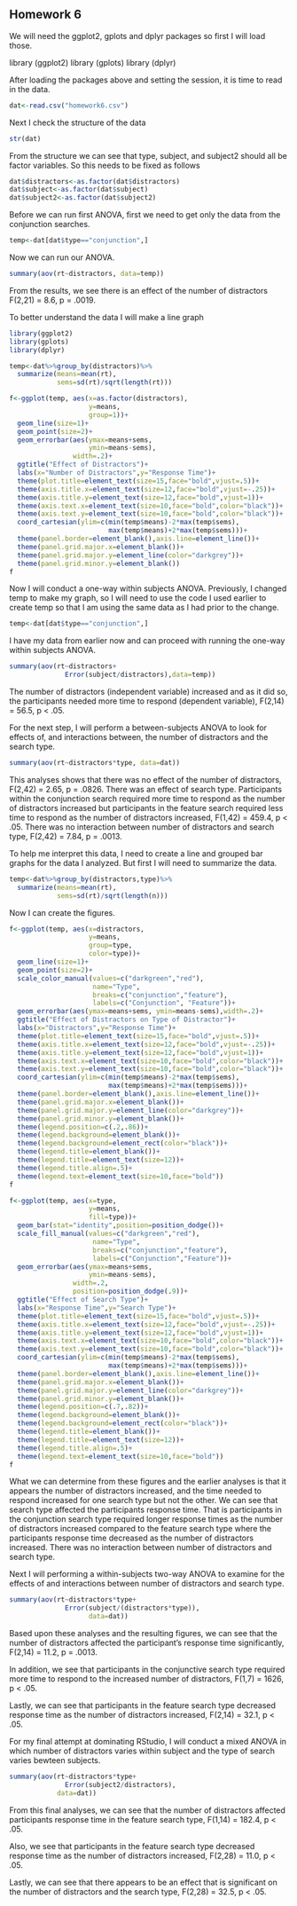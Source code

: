 ## Homework 6

We will need the ggplot2, gplots and dplyr packages so first I will load those. 

library (ggplot2)
library (gplots)
library (dplyr)

<!--
Set the working directory.
No Rchunk is needed to accomplish this.
-->

<!--
Read in the homework6.csv data. For each of the following steps you
should preface your R commands with some plain English explanation.
The fabricated data are supposed to approximate how people perform
in different types of visual searches. Specifically, we're 
comparing performance in feature searches (e.g. looking for a red
X among green Xs) and conjunction searches (e.g. looking for a red
X among green Xs and red Os). We're also looking at how the number
of distractors within the search display effect our data.
-->

After loading the packages above and setting the session, it is time to read in the data.

```r
dat<-read.csv("homework6.csv")
```

<!--
Check the structure of the data and change any variables that should
be factor variables into factor variables
-->

Next I check the structure of the data

```r
str(dat)
```

From the structure we can see that type, subject, and subject2
should all be factor variables. So this needs to be fixed as follows

```r
dat$distractors<-as.factor(dat$distractors)
dat$subject<-as.factor(dat$subject)
dat$subject2<-as.factor(dat$subject2)
```

<!--
Perform a one-way between-subjects ANOVA examining for effects of 
the the number of distractors for the conjunction searches only.
Also create a line graph to help you interpret the results of your
analysis.
-->

Before we can run first ANOVA, first we need to get only the data from the conjunction searches.

```r
temp<-dat[dat$type=="conjunction",]
```

Now we can run our ANOVA.

```r
summary(aov(rt~distractors, data=temp))
```

From the results, we see there is an effect of the number of distractors F(2,21) = 8.6, p = .0019.

To better understand the data I will make a line graph

```r

library(ggplot2)
library(gplots)
library(dplyr)

temp<-dat%>%group_by(distractors)%>%
  summarize(means=mean(rt),
            sems=sd(rt)/sqrt(length(rt)))

f<-ggplot(temp, aes(x=as.factor(distractors),
                    y=means,
                    group=1))+
  geom_line(size=1)+
  geom_point(size=2)+
  geom_errorbar(aes(ymax=means+sems,
                    ymin=means-sems),
                width=.2)+
  ggtitle("Effect of Distractors")+
  labs(x="Number of Distractors",y="Response Time")+
  theme(plot.title=element_text(size=15,face="bold",vjust=.5))+
  theme(axis.title.x=element_text(size=12,face="bold",vjust=-.25))+
  theme(axis.title.y=element_text(size=12,face="bold",vjust=1))+
  theme(axis.text.x=element_text(size=10,face="bold",color="black"))+
  theme(axis.text.y=element_text(size=10,face="bold",color="black"))+
  coord_cartesian(ylim=c(min(temp$means)-2*max(temp$sems),
                         max(temp$means)+2*max(temp$sems)))+
  theme(panel.border=element_blank(),axis.line=element_line())+
  theme(panel.grid.major.x=element_blank())+
  theme(panel.grid.major.y=element_line(color="darkgrey"))+
  theme(panel.grid.minor.y=element_blank())
f
```

<!--
Perform a one-way within subjects ANOVA on the same data you analyzed
earlier. Tip: use subject as the subjects variable for this analysis.
-->

Now I will conduct a one-way within subjects ANOVA. Previously, I changed temp to make my graph, so I will need to use the code I used earlier to create temp so that I am using the same data as I had prior to the change.

```r
temp<-dat[dat$type=="conjunction",]
```

I have my data from earlier now and can proceed with running the one-way within subjects ANOVA.

```r
summary(aov(rt~distractors+
              Error(subject/distractors),data=temp))
```

The number  of distractors (independent variable) increased and as it did so, the participants needed more time to respond (dependent variable), F(2,14) = 56.5, p < .05.

<!--
Perform a between-subjects ANOVA examining for the effects of and
interactions between the number of distractors and the search type.
Make sure to interpret your results.
-->

For the next step, I will perform a between-subjects ANOVA to look for effects of, and interactions between, the number of distractors and the search type.

```r
summary(aov(rt~distractors*type, data=dat))
```

This analyses shows that there was no effect of the number of distractors, F(2,42) = 2.65, p = .0826. There was an effect of search type. Participants within the conjunction search required more time to respond as the number of distractors increased but participants in the feature search required less time to respond as the number of distractors increased, F(1,42) = 459.4, p < .05. There was no interaction between number of distractors and search type, F(2,42) = 7.84, p = .0013.

To help me interpret this data, I need to create a line and grouped bar graphs for the data I analyzed. But first I will need to summarize the data.


```r
temp<-dat%>%group_by(distractors,type)%>%
  summarize(means=mean(rt),
            sems=sd(rt)/sqrt(length(n)))
```
<!--
Create a line graph and a grouped bar graph to help us interpret
the results of the previous analyses. Include error bars in your
figures.
-->

Now I can create the figures.

```r
f<-ggplot(temp, aes(x=distractors,
                    y=means,
                    group=type,
                    color=type))+
  geom_line(size=1)+
  geom_point(size=2)+
  scale_color_manual(values=c("darkgreen","red"),
                     name="Type",
                     breaks=c("conjunction","feature"),
                     labels=c("Conjunction", "Feature"))+
  geom_errorbar(aes(ymax=means+sems, ymin=means-sems),width=.2)+
  ggtitle("Effect of Distractors on Type of Distractor")+
  labs(x="Distractors",y="Response Time")+
  theme(plot.title=element_text(size=15,face="bold",vjust=.5))+
  theme(axis.title.x=element_text(size=12,face="bold",vjust=-.25))+
  theme(axis.title.y=element_text(size=12,face="bold",vjust=1))+
  theme(axis.text.x=element_text(size=10,face="bold",color="black"))+
  theme(axis.text.y=element_text(size=10,face="bold",color="black"))+
  coord_cartesian(ylim=c(min(temp$means)-2*max(temp$sems),
                         max(temp$means)+2*max(temp$sems)))+
  theme(panel.border=element_blank(),axis.line=element_line())+
  theme(panel.grid.major.x=element_blank())+
  theme(panel.grid.major.y=element_line(color="darkgrey"))+
  theme(panel.grid.minor.y=element_blank())+
  theme(legend.position=c(.2,.86))+
  theme(legend.background=element_blank())+
  theme(legend.background=element_rect(color="black"))+
  theme(legend.title=element_blank())+
  theme(legend.title=element_text(size=12))+
  theme(legend.title.align=.5)+
  theme(legend.text=element_text(size=10,face="bold"))
f

f<-ggplot(temp, aes(x=type,
                    y=means,
                    fill=type))+
  geom_bar(stat="identity",position=position_dodge())+
  scale_fill_manual(values=c("darkgreen","red"),
                     name="Type",
                     breaks=c("conjunction","feature"),
                     labels=c("Conjunction","Feature"))+
  geom_errorbar(aes(ymax=means+sems,
                    ymin=means-sems),
                width=.2,
                position=position_dodge(.9))+
  ggtitle("Effect of Search Type")+
  labs(x="Response Time",y="Search Type")+
  theme(plot.title=element_text(size=15,face="bold",vjust=.5))+
  theme(axis.title.x=element_text(size=12,face="bold",vjust=-.25))+
  theme(axis.title.y=element_text(size=12,face="bold",vjust=1))+
  theme(axis.text.x=element_text(size=10,face="bold",color="black"))+
  theme(axis.text.y=element_text(size=10,face="bold",color="black"))+
  coord_cartesian(ylim=c(min(temp$means)-2*max(temp$sems),
                         max(temp$means)+2*max(temp$sems)))+
  theme(panel.border=element_blank(),axis.line=element_line())+
  theme(panel.grid.major.x=element_blank())+
  theme(panel.grid.major.y=element_line(color="darkgrey"))+
  theme(panel.grid.minor.y=element_blank())+
  theme(legend.position=c(.7,.82))+
  theme(legend.background=element_blank())+
  theme(legend.background=element_rect(color="black"))+
  theme(legend.title=element_blank())+
  theme(legend.title=element_text(size=12))+
  theme(legend.title.align=.5)+
  theme(legend.text=element_text(size=10,face="bold"))
f
```
<!--
Interpret the statistical results in light of the figures.
-->

What we can determine from these figures and the earlier analyses is that it appears the number of distractors increased, and the time needed to respond increased for one search type but not the other.  We can see that search type affected the participants response time.  That is participants in the conjunction search type required longer response times as the number of distractors increased compared to the feature search type where the participants response time decreased as the number of distractors increased.  There was no interaction between number of distractors and search type.

<!--
Perform a within-subjects two-way ANOVA examining for the effects
of and interactions between number of distractors and search type.
Tip: use subject as the subject's variable for this analysis.
Interpret the results of the analysis based on the statistical
results and your earlier figures.
-->

Next I will performing a within-subjects two-way ANOVA to examine for
the effects of and interactions between number of distractors and search type.


```r
summary(aov(rt~distractors*type+
              Error(subject/(distractors*type)),
                    data=dat))
```

Based upon these analyses and the resulting figures, we can see that the number of distractors affected the participant's response time significantly, F(2,14) =
11.2, p = .0013. 

In addition, we see that participants in the conjunctive search type required more time to respond to the increased number of distractors, F(1,7) = 1626, p < .05. 

Lastly, we can see that participants in the feature search type decreased response time as the number of distractors increased, F(2,14) = 32.1, p < .05.

<!--
Finally conduct and interpret the results of a mixed ANOVA in which
number of distractors varies within subjects and the type of search
varies between subjects. Make sure to interpret your results. Tip:
use subject2 as your subject's variable for this analysis.
-->

For my final attempt at dominating RStudio, I will conduct a mixed ANOVA in which number of distractors varies within subject and the type of search varies bewteen subjects.

```r
summary(aov(rt~distractors*type+
              Error(subject2/distractors),
            data=dat))
```
From this final analyses, we can see that the number of distractors affected participants response time in the feature search type, F(1,14) = 182.4, p < .05. 

Also, we see that participants in the feature search type decreased response time as the number of distractors increased, F(2,28) = 11.0, p < .05.

Lastly, we can see that there appears to be an effect that is significant on the number of distractors and the search type, F(2,28) = 32.5, p < .05.
